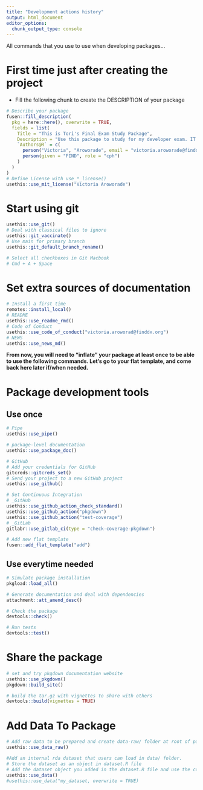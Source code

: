 ```yaml
---
title: "Development actions history"
output: html_document
editor_options: 
  chunk_output_type: console
---
```


All commands that you use to use when developing packages...

# First time just after creating the project

- Fill the following chunk to create the DESCRIPTION of your package

```r
# Describe your package
fusen::fill_description(
  pkg = here::here(), overwrite = TRUE,
  fields = list(
    Title = "This is Tori's Final Exam Study Package",
    Description = "Use this package to study for my developer exam. IT is super cool!",
    `Authors@R` = c(
      person("Victoria", "Aroworade", email = "victoria.aroworade@finddx.org", role = c("aut", "cre"), comment = c(ORCID = "0000-0002-1565-9313")),
      person(given = "FIND", role = "cph")
    )
  )
)
# Define License with use_*_license()
usethis::use_mit_license("Victoria Aroworade")
```

# Start using git

```r
usethis::use_git()
# Deal with classical files to ignore
usethis::git_vaccinate()
# Use main for primary branch
usethis::git_default_branch_rename()

# Select all checkboxes in Git Macbook
# Cmd + A + Space
```

# Set extra sources of documentation

```r
# Install a first time
remotes::install_local()
# README
usethis::use_readme_rmd()
# Code of Conduct
usethis::use_code_of_conduct("victoria.aroworad@finddx.org")
# NEWS
usethis::use_news_md()
```

**From now, you will need to "inflate" your package at least once to be able to use the following commands. Let's go to your flat template, and come back here later if/when needed.**


# Package development tools
## Use once

```r
# Pipe
usethis::use_pipe()

# package-level documentation
usethis::use_package_doc()

# GitHub
# Add your credentials for GitHub
gitcreds::gitcreds_set()
# Send your project to a new GitHub project
usethis::use_github()

# Set Continuous Integration
# _GitHub
usethis::use_github_action_check_standard()
usethis::use_github_action("pkgdown")
usethis::use_github_action("test-coverage")
# _GitLab
gitlabr::use_gitlab_ci(type = "check-coverage-pkgdown")

# Add new flat template
fusen::add_flat_template("add")
```

## Use everytime needed

```r
# Simulate package installation
pkgload::load_all()

# Generate documentation and deal with dependencies
attachment::att_amend_desc()

# Check the package
devtools::check()

# Run tests
devtools::test()
```

# Share the package

```r
# set and try pkgdown documentation website
usethis::use_pkgdown()
pkgdown::build_site()

# build the tar.gz with vignettes to share with others
devtools::build(vignettes = TRUE)

```

# Add Data To Package

```r
# Add raw data to be prepared and create data-raw/ folder at root of package
usethis::use_data_raw()

#Add an internal rda dataset that users can load in data/ folder.
# Store the dataset as an object in dataset.R file 
# Add the dataset object you added in the dataset.R file and use the code below to load it
usethis::use_data()
#usethis::use_data("my_dataset, overwrite = TRUE)
```

